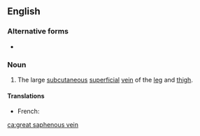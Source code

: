 ==English==

===Alternative forms===
* {{l|en|greater saphenous vein}}

===Noun===
{{en-noun}}
{{wikipedia}}

# {{lb|en|anatomy}} The large [[subcutaneous]] [[superficial]] [[vein]] of the [[leg]] and [[thigh]].

====Translations====
{{trans-top|}}
* French: {{t|fr|veine grande saphène|f}}
{{trans-mid}}
{{trans-bottom}}

[[ca:great saphenous vein]]